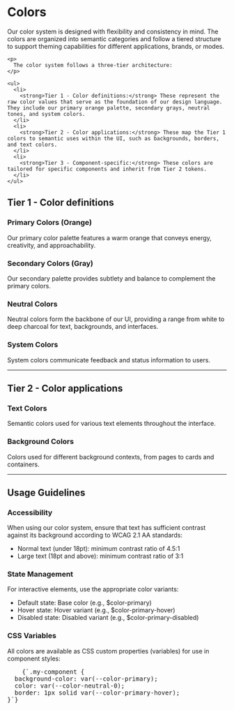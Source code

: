 
<Meta title="Styleguide/Colors" />

<Unstyled>
  <h1>Colors</h1>
  <div className="richTextWrapper">
    <p>
      Our color system is designed with flexibility and consistency in mind. The colors are organized into semantic categories and follow a tiered structure to support theming capabilities for different applications, brands, or modes.
    </p>
    
    <p>
      The color system follows a three-tier architecture:
    </p>
    
    <ul>
      <li>
        <strong>Tier 1 - Color definitions:</strong> These represent the raw color values that serve as the foundation of our design language. They include our primary orange palette, secondary grays, neutral tones, and system colors.
      </li>
      <li>
        <strong>Tier 2 - Color applications:</strong> These map the Tier 1 colors to semantic uses within the UI, such as backgrounds, borders, and text colors.
      </li>
      <li>
        <strong>Tier 3 - Component-specific:</strong> These colors are tailored for specific components and inherit from Tier 2 tokens.
      </li>
    </ul>
  </div>

  <h2 className={"u-mt-xl"}>Tier 1 - Color definitions</h2>
  
  <h3 className={"u-mt-lg"}>Primary Colors (Orange)</h3>
  <p>Our primary color palette features a warm orange that conveys energy, creativity, and approachability.</p>
  <SettingGroup variables="color-primary" variant={"color"} />
  
  <h3 className={"u-mt-lg"}>Secondary Colors (Gray)</h3>
  <p>Our secondary palette provides subtlety and balance to complement the primary colors.</p>
  <SettingGroup variables="color-secondary" variant={"color"} />
  
  <h3 className={"u-mt-lg"}>Neutral Colors</h3>
  <p>Neutral colors form the backbone of our UI, providing a range from white to deep charcoal for text, backgrounds, and interfaces.</p>
  <SettingGroup variables="color-neutral" variant={"color"} />
  
  <h3 className={"u-mt-lg"}>System Colors</h3>
  <p>System colors communicate feedback and status information to users.</p>
  <SettingGroup variables="color-success" variant={"color"} />
  <SettingGroup variables="color-warning" variant={"color"} />
  <SettingGroup variables="color-error" variant={"color"} />
  
  <hr className={"u-mt-xl"} />
  
  <h2 className={"u-mt-xl"}>Tier 2 - Color applications</h2>
  
  <h3 className={"u-mt-lg"}>Text Colors</h3>
  <p>Semantic colors used for various text elements throughout the interface.</p>
  <SettingGroup variables="color-text" variant={"color"} />
  
  <h3 className={"u-mt-lg"}>Background Colors</h3>
  <p>Colors used for different background contexts, from pages to cards and containers.</p>
  <SettingGroup variables="page-background-color" variant={"color"} />
  
  <hr className={"u-mt-xl"} />
  
  <h2 className={"u-mt-xl"}>Usage Guidelines</h2>
  
  <h3 className={"u-mt-lg"}>Accessibility</h3>
  <p>
    When using our color system, ensure that text has sufficient contrast against its background according to WCAG 2.1 AA standards:
  </p>
  <ul>
    <li>Normal text (under 18pt): minimum contrast ratio of 4.5:1</li>
    <li>Large text (18pt and above): minimum contrast ratio of 3:1</li>
  </ul>
  
  <h3 className={"u-mt-lg"}>State Management</h3>
  <p>
    For interactive elements, use the appropriate color variants:
  </p>
  <ul>
    <li>Default state: Base color (e.g., $color-primary)</li>
    <li>Hover state: Hover variant (e.g., $color-primary-hover)</li>
    <li>Disabled state: Disabled variant (e.g., $color-primary-disabled)</li>
  </ul>
  
  <h3 className={"u-mt-lg"}>CSS Variables</h3>
  <p>
    All colors are available as CSS custom properties (variables) for use in component styles:
  </p>
  <pre>
    {`.my-component {
  background-color: var(--color-primary);
  color: var(--color-neutral-0);
  border: 1px solid var(--color-primary-hover);
}`}
  </pre>
</Unstyled>
